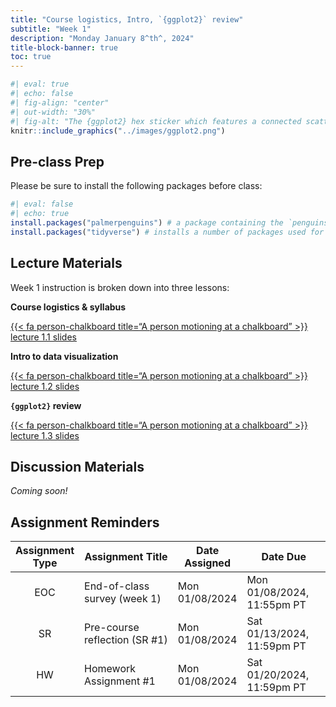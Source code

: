 ```yaml
---
title: "Course logistics, Intro, `{ggplot2}` review"
subtitle: "Week 1"
description: "Monday January 8^th^, 2024"
title-block-banner: true
toc: true
---
```


```r
#| eval: true 
#| echo: false
#| fig-align: "center"
#| out-width: "30%" 
#| fig-alt: "The {ggplot2} hex sticker which features a connected scatterplot with data points in varying shades of blue atop a gray gridded background. The word 'ggplot2' sits beneath the data."
knitr::include_graphics("../images/ggplot2.png")
```

## Pre-class Prep

Please be sure to install the following packages before class:

```r
#| eval: false
#| echo: true
install.packages("palmerpenguins") # a package containing the `penguins` data set, which we'll use for plotting practice
install.packages("tidyverse") # installs a number of packages used for data wrangling / manipulation and visualization (including {ggplot2})
```

## Lecture Materials

Week 1 instruction is broken down into three lessons:

::: {.grid}

::: {.g-col-12 .g-col-md-4}
::: {.center-text}
[**Course logistics & syllabus**]{.teal-text .body-text-m}

[{{< fa person-chalkboard title="A person motioning at a chalkboard" >}} lecture 1.1 slides](../slides/week1.1-logistics-slides.qmd){.btn role="button" target="_blank"} 
:::
:::

::: {.g-col-12 .g-col-md-4}
::: {.center-text}
[**Intro to data visualization**]{.teal-text .body-text-m}

[{{< fa person-chalkboard title="A person motioning at a chalkboard" >}} lecture 1.2 slides](../slides/week1.2-intro-slides.qmd){.btn role="button" target="_blank"} 
:::
:::

::: {.g-col-12 .g-col-md-4}
::: {.center-text}
[**`{ggplot2}` review**]{.teal-text .body-text-m}

[{{< fa person-chalkboard title="A person motioning at a chalkboard" >}} lecture 1.3 slides](../slides/week1.3-ggplot-review-slides.qmd){.btn role="button" target="_blank"} 
:::
:::

:::


## Discussion Materials

*Coming soon!*

## Assignment Reminders

| Assignment Type | Assignment Title                | Date Assigned  | Date Due                   |
|:---------------:|---------------------------------|----------------|----------------------------|
| EOC             | End-of-class survey (week 1)    | Mon 01/08/2024 | Mon 01/08/2024, 11:55pm PT |
| SR              | Pre-course reflection (SR #1)   | Mon 01/08/2024 | Sat 01/13/2024, 11:59pm PT |
| HW              | Homework Assignment #1          | Mon 01/08/2024 | Sat 01/20/2024, 11:59pm PT | 

<!-- | Assignment Type | Assignment Title                                                                  | Date Assigned  | Date Due        | -->
<!-- |:---------------:|------------------------------------------------------------------------|----------------|----------------------------| -->
<!-- | EOC             | [End-of-class survey (week 1)](https://forms.gle/aPGfCircFN1AZfSe9)    | Mon 01/08/2024 | Mon 01/08/2024, 11:55pm PT | -->
<!-- | SR              | [Pre-course reflection (SR #1)](../assignments/SR1-precourse.qmd)      | Mon 01/08/2024 | Sat 01/13/2024, 11:59pm PT | -->
<!-- | HW              | [Homework Assignment #1](../assignments/HW1.qmd)                       | Mon 01/08/2024 | Sat 01/20/2024, 11:59pm PT |  -->
